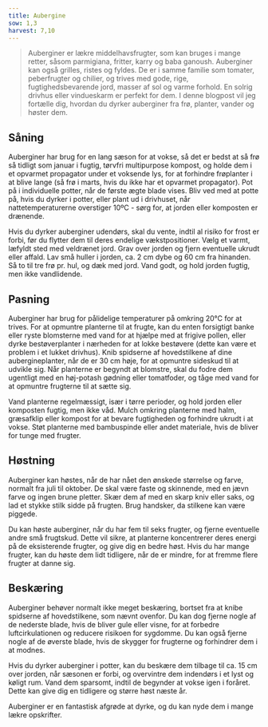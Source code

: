 ```yaml
---
title: Aubergine
sow: 1,3
harvest: 7,10
---
```


> Auberginer er lækre middelhavsfrugter, som kan bruges i mange retter, såsom parmigiana, fritter, karry og baba ganoush. Auberginer kan også grilles, ristes og fyldes. De er i samme familie som tomater, peberfrugter og chilier, og trives med gode, rige, fugtighedsbevarende jord, masser af sol og varme forhold. En solrig drivhus eller vindueskarm er perfekt for dem. I denne blogpost vil jeg fortælle dig, hvordan du dyrker auberginer fra frø, planter, vander og høster dem.

## Såning

Auberginer har brug for en lang sæson for at vokse, så det er bedst at så frø så tidligt som januar i fugtig, tørvfri multipurpose kompost, og holde dem i et opvarmet propagator under et voksende lys, for at forhindre frøplanter i at blive lange (så frø i marts, hvis du ikke har et opvarmet propagator). Pot på i individuelle potter, når de første ægte blade vises. Bliv ved med at potte på, hvis du dyrker i potter, eller plant ud i drivhuset, når nattetemperaturerne overstiger 10ºC - sørg for, at jorden eller komposten er drænende.

Hvis du dyrker auberginer udendørs, skal du vente, indtil al risiko for frost er forbi, før du flytter dem til deres endelige vækstpositioner. Vælg et varmt, læfyldt sted med veldrænet jord. Grav over jorden og fjern eventuelle ukrudt eller affald. Lav små huller i jorden, ca. 2 cm dybe og 60 cm fra hinanden. Så to til tre frø pr. hul, og dæk med jord. Vand godt, og hold jorden fugtig, men ikke vandlidende.

## Pasning

Auberginer har brug for pålidelige temperaturer på omkring 20°C for at trives. For at opmuntre planterne til at frugte, kan du enten forsigtigt banke eller ryste blomsterne med vand for at hjælpe med at frigive pollen, eller dyrke bestøverplanter i nærheden for at lokke bestøvere (dette kan være et problem i et lukket drivhus). Knib spidserne af hovedstilkene af dine aubergineplanter, når de er 30 cm høje, for at opmuntre sideskud til at udvikle sig. Når planterne er begyndt at blomstre, skal du fodre dem ugentligt med en høj-potash gødning eller tomatfoder, og tåge med vand for at opmuntre frugterne til at sætte sig.

Vand planterne regelmæssigt, især i tørre perioder, og hold jorden eller komposten fugtig, men ikke våd. Mulch omkring planterne med halm, græsafklip eller kompost for at bevare fugtigheden og forhindre ukrudt i at vokse. Støt planterne med bambuspinde eller andet materiale, hvis de bliver for tunge med frugter.

## Høstning

Auberginer kan høstes, når de har nået den ønskede størrelse og farve, normalt fra juli til oktober. De skal være faste og skinnende, med en jævn farve og ingen brune pletter. Skær dem af med en skarp kniv eller saks, og lad et stykke stilk sidde på frugten. Brug handsker, da stilkene kan være piggede.

Du kan høste auberginer, når du har fem til seks frugter, og fjerne eventuelle andre små frugtskud. Dette vil sikre, at planterne koncentrerer deres energi på de eksisterende frugter, og give dig en bedre høst. Hvis du har mange frugter, kan du høste dem lidt tidligere, når de er mindre, for at fremme flere frugter at danne sig.

## Beskæring

Auberginer behøver normalt ikke meget beskæring, bortset fra at knibe spidserne af hovedstilkene, som nævnt ovenfor. Du kan dog fjerne nogle af de nederste blade, hvis de bliver gule eller visne, for at forbedre luftcirkulationen og reducere risikoen for sygdomme. Du kan også fjerne nogle af de øverste blade, hvis de skygger for frugterne og forhindrer dem i at modnes.

Hvis du dyrker auberginer i potter, kan du beskære dem tilbage til ca. 15 cm over jorden, når sæsonen er forbi, og overvintre dem indendørs i et lyst og køligt rum. Vand dem sparsomt, indtil de begynder at vokse igen i foråret. Dette kan give dig en tidligere og større høst næste år.

Auberginer er en fantastisk afgrøde at dyrke, og du kan nyde dem i mange lækre opskrifter.

